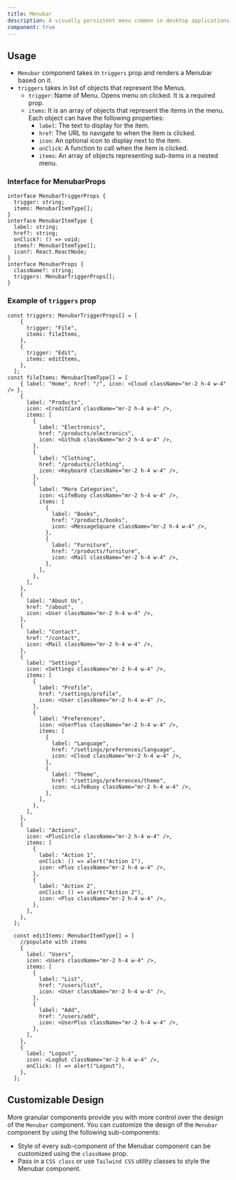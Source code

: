 ```yaml
---
title: Menubar
description: A visually persistent menu common in desktop applications that provides quick access to a consistent set of commands.
component: true
---
```


<ComponentPreview
  name="menubar-demo"
/>

## Usage
- `Menubar` component takes in `triggers` prop and renders a Menubar based on it.
- `triggers` takes in list of objects that represent the Menus.
    - `trigger`: Name of Menu. Opens menu on clicked. It is a required prop.
    -  `items`:  It is an array of objects that represent the items in the menu. Each object can have the following properties:
        - `label`: The text to display for the item.
        - `href`: The URL to navigate to when the item is clicked.
        - `icon`: An optional icon to display next to the item.
        - `onClick`: A function to call when the item is clicked.
        - `items`: An array of objects representing sub-items in a nested menu.

### Interface for MenubarProps
```tsx
interface MenubarTriggerProps {
  trigger: string;
  items: MenubarItemType[];
}
interface MenubarItemType {
  label: string;
  href?: string;
  onClick?: () => void;
  items?: MenubarItemType[];
  icon?: React.ReactNode;
}
interface MenubarProps {
  className?: string;
  triggers: MenubarTriggerProps[];
}
```

### Example of `triggers` prop
```tsx
const triggers: MenubarTriggerProps[] = [
    {
      trigger: "File",
      items: fileItems,
    },
    {
      trigger: "Edit",
      items: editItems,
    },
  ];
const fileItems: MenubarItemType[] = [
    { label: "Home", href: "/", icon: <Cloud className="mr-2 h-4 w-4" /> },
    {
      label: "Products",
      icon: <CreditCard className="mr-2 h-4 w-4" />,
      items: [
        {
          label: "Electronics",
          href: "/products/electronics",
          icon: <Github className="mr-2 h-4 w-4" />,
        },
        {
          label: "Clothing",
          href: "/products/clothing",
          icon: <Keyboard className="mr-2 h-4 w-4" />,
        },
        {
          label: "More Categories",
          icon: <LifeBuoy className="mr-2 h-4 w-4" />,
          items: [
            {
              label: "Books",
              href: "/products/books",
              icon: <MessageSquare className="mr-2 h-4 w-4" />,
            },
            {
              label: "Furniture",
              href: "/products/furniture",
              icon: <Mail className="mr-2 h-4 w-4" />,
            },
          ],
        },
      ],
    },
    {
      label: "About Us",
      href: "/about",
      icon: <User className="mr-2 h-4 w-4" />,
    },
    {
      label: "Contact",
      href: "/contact",
      icon: <Mail className="mr-2 h-4 w-4" />,
    },
    {
      label: "Settings",
      icon: <Settings className="mr-2 h-4 w-4" />,
      items: [
        {
          label: "Profile",
          href: "/settings/profile",
          icon: <User className="mr-2 h-4 w-4" />,
        },
        {
          label: "Preferences",
          icon: <UserPlus className="mr-2 h-4 w-4" />,
          items: [
            {
              label: "Language",
              href: "/settings/preferences/language",
              icon: <Cloud className="mr-2 h-4 w-4" />,
            },
            {
              label: "Theme",
              href: "/settings/preferences/theme",
              icon: <LifeBuoy className="mr-2 h-4 w-4" />,
            },
          ],
        },
      ],
    },
    {
      label: "Actions",
      icon: <PlusCircle className="mr-2 h-4 w-4" />,
      items: [
        {
          label: "Action 1",
          onClick: () => alert("Action 1"),
          icon: <Plus className="mr-2 h-4 w-4" />,
        },
        {
          label: "Action 2",
          onClick: () => alert("Action 2"),
          icon: <Plus className="mr-2 h-4 w-4" />,
        },
      ],
    },
  ];

  const editItems: MenubarItemType[] = [
    //populate with items
    {
      label: "Users",
      icon: <Users className="mr-2 h-4 w-4" />,
      items: [
        {
          label: "List",
          href: "/users/list",
          icon: <User className="mr-2 h-4 w-4" />,
        },
        {
          label: "Add",
          href: "/users/add",
          icon: <UserPlus className="mr-2 h-4 w-4" />,
        },
      ],
    },
    {
      label: "Logout",
      icon: <LogOut className="mr-2 h-4 w-4" />,
      onClick: () => alert("Logout"),
    },
  ];
```

## Customizable Design
More granular components provide you with more control over the design of the `Menubar` component. You can customize the design of the `Menubar` component by using the following sub-components:

<ComponentPreview
  name="menubar-granular"
/>

- Style of every sub-component of the Menubar component can be customized using the `className` prop.
- Pass in a `CSS class` or use `Tailwind CSS` utility classes to style the Menubar component.
